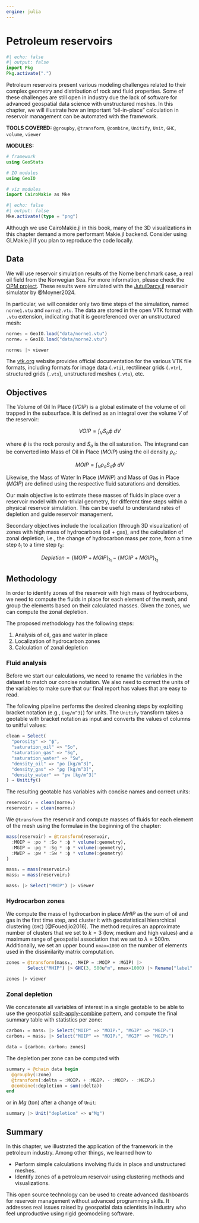 ```yaml
---
engine: julia
---
```


# Petroleum reservoirs

```julia
#| echo: false
#| output: false
import Pkg
Pkg.activate(".")
```

Petroleum reservoirs present various modeling challenges related to
their complex geometry and distribution of rock and fluid properties.
Some of these challenges are still open in industry due the lack of
software for advanced geospatial data science with unstructured meshes.
In this chapter, we will illustrate how an important "oil-in-place"
calculation in reservoir management can be automated with the framework.

**TOOLS COVERED:** `@groupby`, `@transform`, `@combine`, `Unitify`, `Unit`,
`GHC`, `volume`, `viewer`

**MODULES:**

```julia
# framework
using GeoStats

# IO modules
using GeoIO

# viz modules
import CairoMakie as Mke
```

```julia
#| echo: false
#| output: false
Mke.activate!(type = "png")
```

::: {.callout-note}

Although we use CairoMakie.jl in this book, many of the 3D visualizations
in this chapter demand a more performant Makie.jl backend. Consider using
GLMakie.jl if you plan to reproduce the code locally.

:::

## Data

We will use reservoir simulation results of the Norne benchmark case, a real
oil field from the Norwegian Sea. For more information, please check the
[OPM project](https://opm-project.org). These results were simulated with
the [JutulDarcy.jl](https://github.com/sintefmath/JutulDarcy.jl) reservoir
simulator by @Moyner2024.

In particular, we will consider only two time steps of the simulation, named
`norne1.vtu` and `norne2.vtu`. The data are stored in the open VTK format with
`.vtu` extension, indicating that it is georeferenced over an unstructured mesh:

```julia
norne₁ = GeoIO.load("data/norne1.vtu")
norne₂ = GeoIO.load("data/norne2.vtu")

norne₁ |> viewer
```

::: {.callout-note}

The [vtk.org](https://vtk.org) website provides official documentation for
the various VTK file formats, including formats for image data (`.vti`),
rectilinear grids (`.vtr`), structured grids (`.vts`), unstructured meshes
(`.vtu`), etc.

:::

## Objectives

The Volume of Oil In Place ($VOIP$) is a global estimate of the volume of oil
trapped in the subsurface. It is defined as an integral over the volume $V$
of the reservoir:

$$
VOIP = \int_V S_o \phi\ dV
$$

where $\phi$ is the rock porosity and $S_o$ is the oil saturation. The integrand
can be converted into Mass of Oil in Place ($MOIP$) using the oil density $\rho_o$:

$$
MOIP = \int_V \rho_o S_o \phi\ dV
$$

Likewise, the Mass of Water In Place ($MWIP$) and Mass of Gas in Place ($MGIP$)
are defined using the respective fluid saturations and densities.

Our main objective is to estimate these masses of fluids in place over a reservoir model
with non-trivial geometry, for different time steps within a physical reservoir simulation.
This can be useful to understand rates of depletion and guide reservoir management.

Secondary objectives include the localization (through 3D visualization) of zones with high
mass of hydrocarbons (oil + gas), and the calculation of zonal depletion, i.e., the change
of hydrocarbon mass per zone, from a time step $t_1$ to a time step $t_2$:

$$
Depletion = \left\{MOIP + MGIP\right\}_{t_1} - \left\{MOIP + MGIP\right\}_{t_2}
$$

## Methodology

In order to identify zones of the reservoir with high mass of hydrocarbons, we need to
compute the fluids in place for each element of the mesh, and group the elements based
on their calculated masses. Given the zones, we can compute the zonal depletion.

The proposed methodology has the following steps:

1. Analysis of oil, gas and water in place
2. Localization of hydrocarbon zones
3. Calculation of zonal depletion

### Fluid analysis

Before we start our calculations, we need to rename the variables in the dataset to
match our concise notation. We also need to correct the units of the variables to
make sure that our final report has values that are easy to read.

The following pipeline performs the desired cleaning steps by exploiting bracket
notation (e.g., `[kg/m^3]`) for units. The `Unitify` transform takes a geotable
with bracket notation as input and converts the values of columns to unitful
values:

```julia
clean = Select(
  "porosity" => "ϕ",
  "saturation_oil" => "So",
  "saturation_gas" => "Sg",
  "saturation_water" => "Sw",
  "density_oil" => "ρo [kg/m^3]",
  "density_gas" => "ρg [kg/m^3]",
  "density_water" => "ρw [kg/m^3]"
) → Unitify()
```

The resulting geotable has variables with concise names and correct units:

```julia
reservoir₁ = clean(norne₁)
reservoir₂ = clean(norne₂)
```

We `@transform` the reservoir and compute masses of fluids for each
element of the mesh using the formulae in the beginning of the chapter:

```julia
mass(reservoir) = @transform(reservoir,
  :MOIP = :ρo * :So * :ϕ * volume(:geometry),
  :MGIP = :ρg * :Sg * :ϕ * volume(:geometry),
  :MWIP = :ρw * :Sw * :ϕ * volume(:geometry)
)

mass₁ = mass(reservoir₁)
mass₂ = mass(reservoir₂)

mass₁ |> Select("MWIP") |> viewer
```

### Hydrocarbon zones

We compute the mass of hydrocarbon in place $MHIP$ as the sum of oil and gas in
the first time step, and cluster it with geostatistical hierarchical clustering
(`GHC`) [@Fouedjio2016]. The method requires an approximate number of clusters
that we set to $k=3$ (low, medium and high values) and a maximum range of
geospatial association that we set to $\lambda = 500m$. Additionally, we set
an upper bound `nmax=1000` on the number of elements used in the dissimilarity
matrix computation.


```julia
zones = @transform(mass₁, :MHIP = :MOIP + :MGIP) |>
        Select("MHIP") |> GHC(3, 500u"m", nmax=1000) |> Rename("label" => "zone")

zones |> viewer
```

### Zonal depletion

We concatenate all variables of interest in a single geotable to be able to use
the geospatial [split-apply-combine](08-splitcombine.qmd) pattern, and compute
the final summary table with statistics per zone:

```julia
carbon₁ = mass₁ |> Select("MOIP" => "MOIP₁", "MGIP" => "MGIP₁")
carbon₂ = mass₂ |> Select("MOIP" => "MOIP₂", "MGIP" => "MGIP₂")

data = [carbon₁ carbon₂ zones]
```

The depletion per zone can be computed with

```julia
summary = @chain data begin
  @groupby(:zone)
  @transform(:delta = :MOIP₁ + :MGIP₁ - :MOIP₂ - :MGIP₂)
  @combine(:depletion = sum(:delta))
end
```

or in $Mg$ (ton) after a change of `Unit`:

```julia
summary |> Unit("depletion" => u"Mg")
```

## Summary

In this chapter, we illustrated the application of the framework in the petroleum
industry. Among other things, we learned how to

- Perform simple calculations involving fluids in place and unstructured meshes.
- Identify zones of a petroleum reservoir using clustering methods and visualizations.

This open source technology can be used to create advanced dashboards for reservoir
management without advanced programming skills. It addresses real issues raised by
geospatial data scientists in industry who feel unproductive using rigid geomodeling
software.
